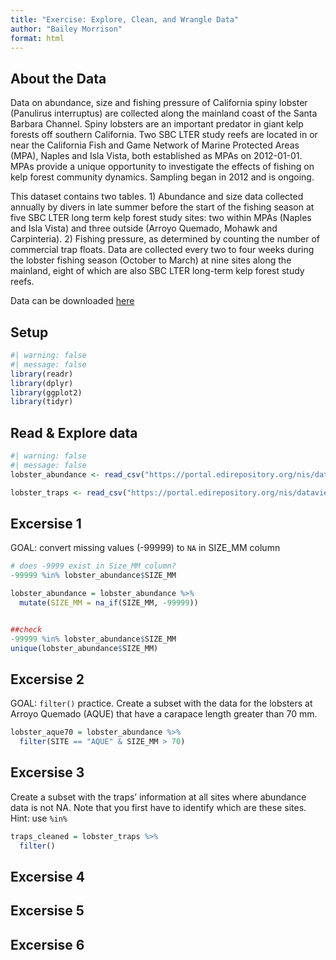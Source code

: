 ```yaml
---
title: "Exercise: Explore, Clean, and Wrangle Data"
author: "Bailey Morrison"
format: html
---
```


## About the Data
Data on abundance, size and fishing pressure of California spiny lobster (Panulirus interruptus) are collected along the mainland coast of the Santa Barbara Channel. Spiny lobsters are an important predator in giant kelp forests off southern California. Two SBC LTER study reefs are located in or near the California Fish and Game Network of Marine Protected Areas (MPA), Naples and Isla Vista, both established as MPAs on 2012-01-01. MPAs provide a unique opportunity to investigate the effects of fishing on kelp forest community dynamics. Sampling began in 2012 and is ongoing.

This dataset contains two tables. 1) Abundance and size data collected annually by divers in late summer before the start of the fishing season at five SBC LTER long term kelp forest study sites: two within MPAs (Naples and Isla Vista) and three outside (Arroyo Quemado, Mohawk and Carpinteria). 2) Fishing pressure, as determined by counting the number of commercial trap floats. Data are collected every two to four weeks during the lobster fishing season (October to March) at nine sites along the mainland, eight of which are also SBC LTER long-term kelp forest study reefs.

Data can be downloaded [here](https://portal.edirepository.org/nis/mapbrowse?packageid=knb-lter-sbc.77.8)

## Setup
```r
#| warning: false
#| message: false
library(readr)
library(dplyr)
library(ggplot2)
library(tidyr)
```

## Read & Explore data
```r
#| warning: false
#| message: false
lobster_abundance <- read_csv("https://portal.edirepository.org/nis/dataviewer?packageid=knb-lter-sbc.77.8&entityid=f32823fba432f58f66c06b589b7efac6")

lobster_traps <- read_csv("https://portal.edirepository.org/nis/dataviewer?packageid=knb-lter-sbc.77.8&entityid=66dd61c75bda17c23a3bce458c56ed84")
```

## Excersise 1
GOAL: convert missing values (-99999) to `NA` in SIZE_MM column
```r
# does -9999 exist in Size_MM column?
-99999 %in% lobster_abundance$SIZE_MM
```
```r
lobster_abundance = lobster_abundance %>%
  mutate(SIZE_MM = na_if(SIZE_MM, -99999))


##check
-99999 %in% lobster_abundance$SIZE_MM
unique(lobster_abundance$SIZE_MM)
```

## Excersise 2
GOAL: `filter()` practice. Create a subset with the data for the lobsters at Arroyo Quemado (AQUE) that have a carapace length greater than 70 mm.
```r
lobster_aque70 = lobster_abundance %>%
  filter(SITE == "AQUE" & SIZE_MM > 70)
```

## Excersise 3
Create a subset with the traps’ information at all sites where abundance data is not NA. Note that you first have to identify which are these sites. Hint: use `%in%`
```r
traps_cleaned = lobster_traps %>%
  filter()
```

## Excersise 4
## Excersise 5
## Excersise 6


